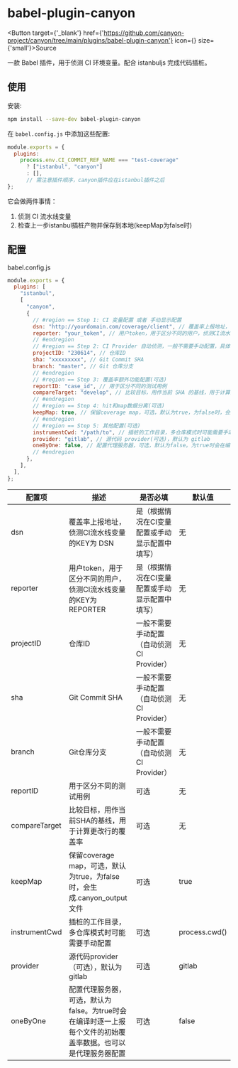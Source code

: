 
# babel-plugin-canyon

<div className={'h-10'}></div>

<Button target={'_blank'} href={'https://github.com/canyon-project/canyon/tree/main/plugins/babel-plugin-canyon'} icon={<GithubOutlined />} size={'small'}>Source</Button>

一款 Babel 插件，用于侦测 CI 环境变量。配合 istanbuljs 完成代码插桩。

## 使用

安装:

```sh
npm install --save-dev babel-plugin-canyon
```

在 `babel.config.js` 中添加这些配置:

```js
module.exports = {
  plugins:
    process.env.CI_COMMIT_REF_NAME === "test-coverage"
      ? ["istanbul", "canyon"]
      : [],
      // 需注意插件顺序，canyon插件应在istanbul插件之后
};
```

它会做两件事情：

1. 侦测 CI 流水线变量
2. 检查上一步istanbul插桩产物并保存到本地(keepMap为false时)

## 配置

babel.config.js

```js
module.exports = {
  plugins: [
    "istanbul",
    [
      "canyon",
      {
        // #region == Step 1: CI 变量配置 或者 手动显示配置
        dsn: "http://yourdomain.com/coverage/client", // 覆盖率上报地址，侦测CI流水线变量的KEY为 DSN
        reporter: "your_token", // 用户token，用于区分不同的用户，侦测CI流水线变量的KEY为 REPORTER
        // #endregion
        // #region == Step 2: CI Provider 自动侦测，一般不需要手动配置，具体请查看 Support Provider 文档
        projectID: "230614", // 仓库ID
        sha: "xxxxxxxxx", // Git Commit SHA
        branch: "master", // Git 仓库分支
        // #endregion
        // #region == Step 3: 覆盖率额外功能配置(可选)
        reportID: "case_id", // 用于区分不同的测试用例
        compareTarget: "develop", // 比较目标，用作当前 SHA 的基线，用于计算更改行的覆盖率
        // #endregion
        // #region == Step 4: hit和map数据分离(可选)
        keepMap: true, // 保留coverage map，可选，默认为true，为false时，会生成.canyon_output文件!!!
        // #endregion
        // #region == Step 5: 其他配置(可选)
        instrumentCwd: "/path/to", // 插桩的工作目录，多仓库模式时可能需要手动配置
        provider: "gitlab", // 源代码 provider(可选)，默认为 gitlab
        oneByOne: false, // 配置代理服务器，可选，默认为false。为true时会在编译时逐一上报每个文件的初始覆盖率数据。也可以是代理服务器配置。
        // #endregion
      },
    ],
  ],
};
```

| 配置项        | 描述                                                                                                          | 是否必填                                       | 默认值        |
| ------------- | ------------------------------------------------------------------------------------------------------------- | ---------------------------------------------- | ------------- |
| dsn           | 覆盖率上报地址，侦测CI流水线变量的KEY为 DSN                                                                   | 是（根据情况在CI变量配置或手动显示配置中填写） | 无            |
| reporter      | 用户token，用于区分不同的用户，侦测CI流水线变量的KEY为 REPORTER                                               | 是（根据情况在CI变量配置或手动显示配置中填写） | 无            |
| projectID     | 仓库ID                                                                                                        | 一般不需要手动配置（自动侦测CI Provider）      | 无            |
| sha           | Git Commit SHA                                                                                                | 一般不需要手动配置（自动侦测CI Provider）      | 无            |
| branch        | Git仓库分支                                                                                                   | 一般不需要手动配置（自动侦测CI Provider）      | 无            |
| reportID      | 用于区分不同的测试用例                                                                                        | 可选                                           | 无            |
| compareTarget | 比较目标，用作当前SHA的基线，用于计算更改行的覆盖率                                                           | 可选                                           | 无            |
| keepMap       | 保留coverage map，可选，默认为true，为false时，会生成.canyon_output文件                                       | 可选                                           | true          |
| instrumentCwd | 插桩的工作目录，多仓库模式时可能需要手动配置                                                                  | 可选                                           | process.cwd() |
| provider      | 源代码provider（可选），默认为gitlab                                                                          | 可选                                           | gitlab        |
| oneByOne      | 配置代理服务器，可选，默认为false。为true时会在编译时逐一上报每个文件的初始覆盖率数据。也可以是代理服务器配置 | 可选                                           | false         |
